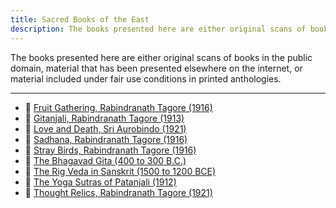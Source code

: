 ```yaml
---
title: Sacred Books of the East
description: The books presented here are either original scans of books in the public domain, material that has been presented elsewhere on the internet, or material included under fair use conditions in printed anthologies.
---
```


The books presented here are either original scans of books in the public domain, material that has been presented elsewhere on the internet, or material included under fair use conditions in printed anthologies.

---

- 📕 [Fruit Gathering, Rabindranath Tagore (1916)](./library/modern/fruit-gathering/index.md)
- 📕 [Gitanjali, Rabindranath Tagore (1913)](./library/modern/Gitanjali/index.md)
- 📕 [Love and Death, Sri Aurobindo (1921)](./library/modern/love-and-death/index.md)
- 📕 [Sadhana, Rabindranath Tagore (1916)](./library/modern/Sadhana/index.md) 
- 📕 [Stray Birds, Rabindranath Tagore (1916)](./library/modern/stray-birds/index.md)
- 📕 [The Bhagavad Gita (400 to 300 B.C.)](./library/bhagavad-gita/the-bhagavad-gita/)
- 📕 [The Rig Veda in Sanskrit (1500 to 1200 BCE)](./library/vedas/rig-veda/sanskrit/)
- 📕 [The Yoga Sutras of Patanjali (1912)](./library/modern/yoga-sutras/index.md)
- 📕 [Thought Relics, Rabindranath Tagore (1921)](./library/modern/thought-relics/index.md)
